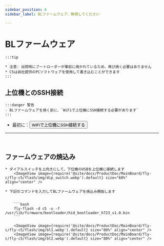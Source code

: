 ```yaml
---
sidebar_position: 6
sidebar_label: BLファームウェア、無視してください

---
```







# BLファームウェア

    :::tip

    * 注意: 出荷時にブートローダーが事前に焼かれているため、再び焼く必要はありません
    * C5は自社提供のPCソフトウェアを使用して書き込むことができます
    :::

## 上位機とのSSH接続

    :::danger 警告
    - BLファームウェアを焼く前に、`WiFiで上位機にSSH接続する必要があります`
    :::

 * 最初に：<Button variant="contained" disableElevation component="a" rel="noopener" href="/docs/ProductDoc/MainBoard/fly-c/fly-c5/ssh#wifiで上位機にssh接続する">WiFiで上位機にSSH接続する</Button>  
 ---
 <br/>

## ファームウェアの焼込み


    * ダイアルスイッチを上向きにして、下位機のUSBを上位機に接続します
        <ImageView image={require('@site/docs/ProductDoc/MainBoard/fly-c/fly-c5/flash/img/dip_switch.webp').default} size="60%" align="center" />

    * 下記のコマンドを入力してBLファームウェアを焼込み開始します


        ```bash
        fly-flash -d c5 -u -f /usr/lib/firmware/bootloader/hid_bootloader_h723_v1.0.bin
        ```

        <ImageView image={require('@site/docs/ProductDoc/MainBoard/fly-c/fly-c5/flash/img/bl1.webp').default} size="80%" align="center" />
        <ImageView image={require('@site/docs/ProductDoc/MainBoard/fly-c/fly-c5/flash/img/bl2.webp').default} size="80%" align="center" />
